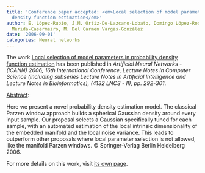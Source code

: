 ```yaml
---
title: 'Conference paper accepted: <em>Local selection of model parameters in probability
  density function estimation</em>'
author: E. López-Rubio, J.M. Ortiz-De-Lazcano-Lobato, Domingo López-Rodríguez, E.
  Mérida-Casermeiro, M. Del Carmen Vargas-González
date: '2006-09-01'
categories: Neural networks
---
```


The work <u>Local selection of model parameters in probability density function estimation</u> has been published in <em>Artificial Neural Networks - (ICANN) 2006, 16th International Conference, Lecture Notes in Computer Science (including subseries Lecture Notes in Artificial Intelligence and Lecture Notes in Bioinformatics), (4132 LNCS - II), <em>pp. 292-301</em></em>.

<u>Abstract</u>:



Here we present a novel probability density estimation model. The classical Parzen window approach builds a spherical Gaussian density around every input sample. Our proposal selects a Gaussian specifically tuned for each sample, with an automated estimation of the local intrinsic dimensionality of the embedded manifold and the local noise variance. This leads to outperform other proposals where local parameter selection is not allowed, like the manifold Parzen windows. © Springer-Verlag Berlin Heidelberg 2006.




For more details on this work, visit <a href='/publications/conferences/2006-icann2'>its own page</a>.
